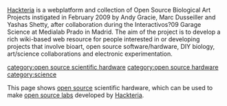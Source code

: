 [http://hackteria.org/ Hackteria]  is a webplatform and collection of Open Source Biological Art Projects instigated in February 2009 by Andy Gracie, Marc Dusseiller and Yashas Shetty, after collaboration during the Interactivos?09 Garage Science at Medialab Prado in Madrid. The aim of the project is to develop a rich wiki-based web resource for people interested in or developing projects that involve bioart, open source software/hardware, DIY biology, art/science collaborations and electronic experimentation.

[[category:open source scientific hardware]]
[[category:open source hardware]]
[[category:science]]


This page shows [[open source]] scientific hardware, which can be used to make [[open source labs]] developed by [http://hackteria.org/ Hackteria].


{{Gallery
|width=180
|height=135
|title=[http://hackteria.org/ Hackteria]
|lines=4
|Image:120px-2.jpg|[http://hackteria.org/wiki/The_Bacterial_Net-_Microbial_Telecommunications. The Bacterial Net- Microbial Telecommunications.]
|Image:120px-Bioelectronics_after_casting.jpg|[http://hackteria.org/wiki/Bioelectronix Bioelectronix]
|Image:120px-Synbio_cover.jpg|[http://hackteria.org/wiki/Synthetic_Biology_for_Artists_and_Designers:_A_primer Synthetic Biology for Artists and Designers: A primer]
|Image:120px-Whiteboard.jpg|[http://hackteria.org/wiki/ArtScienceBangalore_2009-Synthetic_Biology_for_Artists_and_Designers Synthetic ArtScienceBangalore 2009-Synthetic Biology for Artists and Designers]
|Image:Cam_ani_sm.gif|[http://hackteria.org/wiki/DIY_microscopy DIY microscopy]
|Image:120px-DSC_8050.jpg|[http://hackteria.org/wiki/DIY_$25_Gel_Box DIY $25 Gel Box]
|Image:120px-Microfluidicwikiimage.png|[http://hackteria.org/wiki/DIY_Microfluidics DIY Microfluidics]
|Image:120px-Plant_culture.jpg|[http://hackteria.org/wiki/DIY_Plant_Tissue_culture_and_Engineering DIY Plant Tissue culture and Engineering]
|Image:120px-Pd_microscope.png|[http://hackteria.org/wiki/Pd_microscope Pd_microscope Pd_microscope]
|Image:120px-Spektral_tag1.jpg|[http://hackteria.org/wiki/DIY_spectroscopy DIY spectroscopy]
|Image:120px-Asb_2010_group.jpg|[http://hackteria.org/wiki/ArtScienceBangalore_2010-Synthetic_Biology_for_Artists_and_Designers ArtScienceBangalore 2010-Synthetic Biology for Artists and Designers]
|Image:120px-HandHeldCent.jpg|[http://hackteria.org/wiki/DIY_handheld_centrifuge DIY handheld centrifuge]
|Image:120px-Table_top.JPG|[http://hackteria.org/wiki/DIY_table_top_centrifuge DIY table top centrifuge]
|Image:120px-DSC03096.JPG|[http://hackteria.org/wiki/DIY_Incubator DIY Incubator]
|Image:120px-Diy_fermentation.jpg|[http://hackteria.org/wiki/DIY_Fermentation_or_the_Art_of_making_Wine DIY Fermentation or the Art of making Wine]
|Image:120px-Optical_mouse_hack.jpg|[http://hackteria.org/wiki/Hacked_Optical_Mouse Optical Mouse]
|Image:120px-DSC03946.JPG|[http://hackteria.org/wiki/DIY_Sterlisation_Hood  DIY Sterlisation Hood]
|Image:120px-DSC04040.JPG|[http://hackteria.org/wiki/DIY_Water_Bath   DIY Water Bath]
|Image:120px-MG_7283.JPG|[http://hackteria.org/wiki/GFP_Protocol_Jugaad   GFP Protocol Jugaad]
|Image:120px-DSC04180.JPG|[http://hackteria.org/wiki/ReacTable   ReacTable]
|Image:120px-Plankton.jpg|[http://hackteria.org/wiki/Algae_Culture_at_Home   Algae Culture at Home]
|Image:120px-Hacked_phone.jpg|[http://hackteria.org/wiki/Mobile_Phone_Field_Microscope   Mobile Phone Field Microscope]
|Image:120px-Turbidity_shield.jpg|[http://hackteria.org/wiki/DIY_turbidity_meters   DIY turbidity meters]
|Image:120px-MiniScope.jpg|[http://hackteria.org/wiki/Laser-cut_microscopy_stages   Laser-cut microscopy stages]
|Image:120px-Nanolab.jpg|[http://hackteria.org/wiki/How_to_start_a_nanolab   How to start a nanolab]
|Image:120px-NS_spinner_spinning.jpg|[http://hackteria.org/wiki/Magnetic_stirrer   Magnetic stirrer]
|Image:120px-Nanofab.jpg|[http://hackteria.org/wiki/DIY_Micro_Dispensing_and_Bio_Printing   DIY Micro Dispensing and Bio Printing]
|Image:120px-2011artsciblr.jpg|[http://hackteria.org/wiki/ArtScienceBangalore_2011-Synthetic_Biology_for_Artists_and_Designers   ArtScienceBangalore 2011-Synthetic Biology for Artists and Designers]
|Image:120px-Mindmap1.JPG|[http://hackteria.org/wiki/ArtScienceBangalore_2011-Nanotechnology_for_Artists_and_Designers 2011-Nanotechnology for Artists and Designers]
|Image:120px-Mindmap1.JPG|[http://hackteria.org/wiki/TEMPE(h)_:_THE_INSTRUCTIONS TEMPE(h) : THE INSTRUCTIONS]
|Image:120px-Daphnia_jar.jpg|[http://hackteria.org/wiki/Daphniaology Daphniaology]
|Image:120px-And_lenoir.jpg|[http://hackteria.org/wiki/Ants Ants]
|Image:120px-Homemade_BioArt.jpg|[http://hackteria.org/wiki/Book:_Homemade_Biological_Art Book: Homemade Biological Art]
|Image:120px-Hunter.jpg|[http://hackteria.org/wiki/The_Art_of_Hunting The Art of Hunting]
|Image:120px-Hairdryer_PCR_lab2011.jpg|[http://hackteria.org/wiki/Jugaad_PCR_Thermocyclers Jugaad PCR Thermocyclers]
|Image:120px-Mobilelabs.jpg|[http://hackteria.org/wiki/MobileLabs MobileLabs]
|Image:120px-Buildingabiodome.jpg|[http://hackteria.org/wiki/Autonomous_Public_Lab Autonomous Public Lab]
|Image:120px-Biohacker.png|[http://hackteria.org/wiki/Hackteria_Merchandise_and_Logos Merchandise and Logos]
|Image:120px-Orbital_shaker.jpg|[http://hackteria.org/wiki/Orbital_Shaker Orbital Shaker]
|Image:120px-Web9.jpg|[http://hackteria.org/wiki/Plant_Electrophysiology Plant Electrophysiology]
|Image:120px-Spin_coater.jpg|[http://hackteria.org/wiki/Spin_CoaterSpin Coater]
|Image:120px-Dkbrain.jpg|[http://hackteria.org/wiki/NeuroNetworking NeuroNetworking]
|Image:120px-Spheres_big.jpg|[http://hackteria.org/wiki/Garden_2012:_Spherification_of_Hieronymus_Bosch Garden 2012: Spherification of Hieronymus Bosch]
|Image:120px-Cal_local.jpg|[http://hackteria.org/wiki/Bio%2BHacker%2BArt-Space_Tour_California_2012 Tour California 2012]
|Image:120px-Distillation.jpg|[http://hackteria.org/wiki/Distillation Distillation]
|Image:120px-Tof_icon.jpg|[http://hackteria.org/wiki/Do_eat_your_laser_Tofu_(DEYLT) Do eat your laser Tofu (DEYLT)]
|Image:120px-Randen.jpg|[http://hackteria.org/wiki/Randen-Burger_or_the_art_of_documenting Randen-Burger or the art of documenting]
|Image:120px-Maxiblasinator.jpg|[http://hackteria.org/wiki/Hackteria_%26_SGMK_BioCyberKidzz#Yeast_powered_balloons Yeast powered balloons a la BioCyberKidzz]
|Image:120px-Jewelry.jpg|[http://hackteria.org/wiki/Hackteria_%26_SGMK_BioCyberKidzz#Bacterial_jewelery Bacterial Jewelry a la BioCyberKidzz]
|Image:120px-Elephantear.jpg|[http://hackteria.org/wiki/Hackteria_%26_SGMK_BioCyberKidzz#Body_Augmentation_and_Enhancement Body Augmentation and Enhancement a la BioCyberKidzz]
|Image:120px-Laborbuch2.jpg|[http://hackteria.org/wiki/Hackteria_%26_SGMK_BioCyberKidzz#LabBook The LAB BOOK a la BioCyberKidzz]
|Image:120px-Tweez.png|[http://hackteria.org/wiki/DIY_Laser_tweezer,_cell_trap,_oligo_synthesis DIY Laser tweezer, cell trap, oligo synthesis]
|Image:120px-Plasma_siech.jpg|[http://hackteria.org/wiki/DIY_Plasma_generators DIY Plasma generators]
|Image:120px-Harddisc_centrifuge.jpg|[http://hackteria.org/wiki/Hacked_Hard-disc_Centrifuge Hacked Hard-disc Centrifuge]
|Image:120px-Agar_media.jpg|[http://hackteria.org/wiki/Agar_is_the_Media Agar is the Media]
|Image:120px-BubbleBots.jpg|[http://hackteria.org/wiki/BubbleBots BubbleBots]
|Image:120px-Ganzfeld_experiment.JPG|[http://hackteria.org/wiki/Ganzfeld_experiment Ganzfeld experiment]
|Image:120px-Wooden-hand.jpeg|[http://hackteria.org/wiki/Rubber_Hand_Illusion_Experiment_variations Rubber_Hand_Illusion_Experiment_variations]
|Image:120px-Kimchi01.jpg|[http://hackteria.org/wiki/KIMCHI_or_the_Art_of_Fermentation KIMCHI or the Art of Fermentation]
|Image:120px-Webbana.jpg|[http://hackteria.org/wiki/Science_For_Poets Science For Poets]
|Image:120px-ZEBRAFISH.jpg|[http://hackteria.org/wiki/Zebrafish_Hacking:_The_Plant_Animal Zebrafish Hacking: The Plant Animal]
|Image:120px-WildOpenPCR.JPG|[http://hackteria.org/wiki/Wild_OpenPCR Wild OpenPCR]
|Image:120px-Bioluminescence.jpg|[http://hackteria.org/wiki/Explorations_in_BioLuminescence Explorations in BioLuminescence]
|Image:120px-Cheesemaking.jpg|[http://hackteria.org/wiki/Say_Cheese Say Cheese]
|Image:120px-Hack-a-taq.jpg|[http://hackteria.org/wiki/Hack_a_Taq Hack a Taq]
|Image:120px-PoorBioPrinter.jpg|[http://hackteria.org/wiki/Poor_Man%27s_BioPrinter Poor Man's BioPrinter]
|Image:120px-2.jpg|[http://hackteria.org/wiki/DIYbio_Prototypes_Collection_%26_Hackteria_archive DIYbio Prototypes Collection & Hackteria archive]
|Image:120px-Snail_huntin.jpg|[http://hackteria.org/wiki/Urban_Cuisine Urban Cuisine]
|Image:120px-Acti.jpg|[http://hackteria.org/wiki/Actinomycetes_Tournament:_Open_antibiotics_discovery Actinomycetes Tournament: Open antibiotics discovery]
|Image:120px-High_voltage_yeast.jpg|[http://hackteria.org/wiki/High_Voltage_Epigenetics High Voltage Epigenetics]
|Image:120px-BarberTrap.png|[http://hackteria.org/wiki/How_to_make_a_proper_Barber_Trap How to make a proper Barber Trap]
|Image:120px-FoxTrap.jpg|[http://hackteria.org/wiki/OpenTrap openTrap]
|Image:120px-DIYNanoDrop.jpg|[http://hackteria.org/wiki/DIY_NanoDrop DIY_NanoDrop]
|Image:120px-NailStudioMicroFluidics.jpg|[http://hackteria.org/wiki/Nail_Studio_Micro_Fluidics Nail Studio Micro Fluidics]
|Image:120px-PowerSolutions.jpg|[http://hackteria.org/wiki/Mobile_Power_Solutions Mobile Power Solutions]
|Image:120px-IMG_2593.JPG|[http://hackteria.org/wiki/Fish-Hacking Fish-Hacking]
|Image:120px-Garengpung.jpg|[http://hackteria.org/wiki/Long_Range_Microphone_for_Cicadas_%26_Cricket_Hunting Long Range Microphone for Cicadas & Cricket Hunting]
|Image:120px-Mud_Battery.png|[http://hackteria.org/wiki/DIY_Microbial_Fuel_Cells DIY Microbial Fuel Cells]
}}